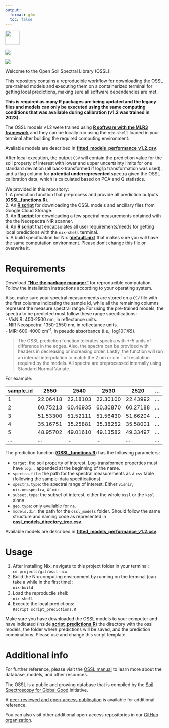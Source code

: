 ```yaml
---
output:
  format: gfm
  toc: false
---
```


<!-- Badges on top of the page -->

<a href="https://doi.org/10.1371/journal.pone.0296545">
<img src="https://journals.plos.org/resource/img/one/logo.png" style="background-color:white;height:45px;">

[![](https://img.shields.io/badge/github-%23121011.svg?style=for-the-badge&logo=github&logoColor=white)](https://github.com/soilspectroscopy)

[![](https://zenodo.org/badge/doi/10.5281/zenodo.5759693.svg)](https://doi.org/10.5281/zenodo.5759693)

<!-- Content -->

Welcome to the Open Soil Spectral Library (OSSL)!

This repository contains a reproducible workflow for downloading the OSSL pre-trained models and executing them on a containerized terminal for getting local predictions, making sure all software dependencies are met.

**This is required as many R packages are being updated and the legacy files and models can only be executed using the same computing conditions that was available during calibration (v1.2 was trained in 2023).**

The OSSL models v1.2 were trained using [**R software with the MLR3 framework**](https://docs.soilspectroscopy.org/prediction-models.html) and they can be locally run using the `nix-shell` loaded in your terminal after building the required computing environment.

Available models are described in [**fitted_models_performance_v1.2.csv**](fitted_models_performance_v1.2.csv).

After local execution, the output `CSV` will contain the prediction value for the soil property of interest with lower and upper uncertainty limits for one standard deviation (all back-transformed if log1p transformation was used), and a flag column for **potential underrepresented** spectra given the OSSL calibration data, which is calculated based on PCA and Q statistics.

We provided in this repository:  
1. A prediction function that preprocess and provide all prediction outputs ([**OSSL_functions.R**](OSSL_functions.R)).  
2. An [**R script**](script_download_ossl_models.R) for downloading the OSSL models and ancillary files from Google Cloud Storage.  
3. An [**R script**](script_download_example_spectra.R) for downloading a few spectral measurements obtained with the the Neospectra NIR scanner.  
4. An [**R script**](script_predictions.R) that encapsulates all user requirements/needs for getting local predictions with the `nix-shell` terminal.  
5. A build specification for Nix ([**default.nix**](default.nix)) that makes sure you will have the same computation environment. Please don't change this file or overwrite it.

# Requirements

Download [**"Nix: the package manager"**](https://nixos.org/download/) for reproducible computation. Follow the installation instructions according to your operating system.

Also, make sure your spectral measurements are stored on a `CSV` file with the first columns indicating the sample id, while all the remaining columns represent the measure spectral range. For using the pre-trained models, the spectra to be predicted must follow these range specifications:  
- VisNIR: 400-2500 nm, in reflectance units.  
- NIR Neospectra: 1350-2550 nm, in reflectance units.  
- MIR: 600-4000 cm^-1^, in pseudo absorbance (i.e., log10(1/R)).  

> The OSSL prediction function tolerates spectra with +-5 units of difference in the edges. Also, the spectra can be provided with headers in decreasing or increasing order. Lastly, the function will run an internal interpolation to match the 2 nm or cm^-1^ of resolution required by the models. All spectra are preprocessed internally using Standard Normal Variate.

For example:  

| sample_id  | 2550     | 2540     | 2530     | 2520     | ... |
| ---------- | -------- | -------- | -------- | -------- | --- |
| 1          | 22.06418 | 22.18103 | 22.30100 | 22.43992 | ... | 
| 2          | 60.75213 | 60.46935 | 60.30870 | 60.27188 | ... |
| 3          | 51.53300 | 51.52111 | 51.56430 | 51.66204 | ... |
| 4          | 35.16751 | 35.25881 | 35.38252 | 35.58001 | ... |
| 5          | 48.95702 | 49.01610 | 49.13582 | 49.33497 | ... |
| ...        | ...      |      ... |      ... |      ... | ... |

The prediction function ([**OSSL_functions.R**](OSSL_functions.R)) has the following parameters:  

- `target`: the soil property of interest. Log-transformed properties must have `log..` appended at the beginning of the name.  
- `spectra.file`: the path for the spectral measurements as a `csv` table (following the sample-data specifications).  
- `spectra.type`: the spectral range of interest. Either `visnir`, `nir.neospectra`, or `mir`.  
- `subset.type`: the subset of interest, either the whole `ossl` or the `kssl` alone.  
- `geo.type`: only available for `na`.  
- `models.dir`: the path for the `ossl_models` folder. Should follow the same structure and naming code as represented in [**ossl_models_directory_tree.csv**](file/ossl_models_directory_tree.csv).

Available models are described in [**fitted_models_performance_v1.2.csv**](fitted_models_performance_v1.2.csv).

# Usage

1. After installing Nix, navigate to this project folder in your terminal:  
    `cd projects/git/ossl-nix`  
2. Build the Nix computing environment by running on the terminal (can take a while in the first time):  
    `nix-build`  
3. Load the reproducile shell:  
    `nix-shell`  
3. Execute the local predictions:  
    `Rscript script_predictions.R`    

Make sure you have downloaded the OSSL models to your computer and have indicated (inside [**script_predictions.R**](script_predictions.R)) the directory with the ossl models, the folder where predictions will be saved, and the prediction combinations. Please use and change this script template.

# Additional info

For further reference, please visit the [OSSL manual](https://docs.soilspectroscopy.org/) to learn more about the database, models, and other resources.

The OSSL is a public and growing database that is compiled by the [Soil Spectroscopy for Global Good](https://soilspectroscopy.org/) initiative.

A [peer-reviewed and open-access publication](https://doi.org/10.1371/journal.pone.0296545) is available for additional reference.

You can also visit other additional open-access repositories in our [GitHub organization](https://github.com/soilspectroscopy).
